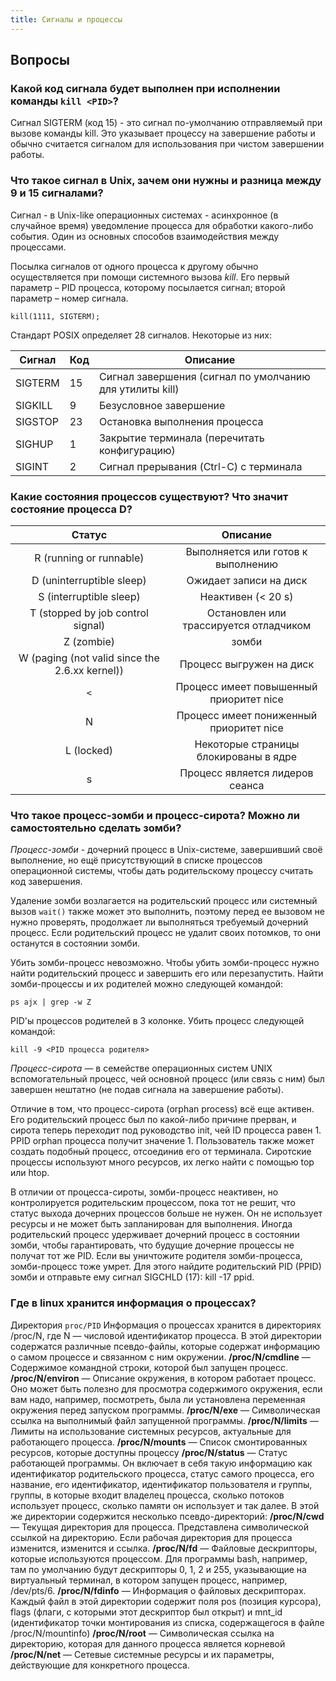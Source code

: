 ```yaml
---
title: Сигналы и процессы
---
```


## Вопросы
### Какой код сигнала будет выполнен при исполнении команды `kill <PID>`?

Сигнал SIGTERM (код 15) - это сигнал по-умолчанию отправляемый при вызове команды kill. Это указывает процессу на завершение работы и обычно считается сигналом для использования при чистом завершении работы.

### Что такое сигнал в Unix, зачем они нужны и разница между 9 и 15 сигналами?

Сигнал - в Unix-like операционных системах - асинхронное (в случайное время) уведомление процесса для обработки какого-либо события. Один из основных способов взаимодействия между процессами.

Посылка сигналов от одного процесса к другому обычно осуществляется при помощи системного вызова _kill_. Его первый параметр – PID процесса, которому посылается сигнал; второй параметр – номер сигнала.

```
kill(1111, SIGTERM);
```

Стандарт POSIX определяет 28 сигналов. Некоторые из них:

| Сигнал  | Код | Описание                                                 |
| ------- | --- | -------------------------------------------------------- |
| SIGTERM | 15  | Сигнал завершения (сигнал по умолчанию для утилиты kill) |
| SIGKILL | 9   | Безусловное завершение                                   |
| SIGSTOP | 23  | Остановка выполнения процесса                            |
| SIGHUP  | 1   | Закрытие терминала (перечитать конфигурацию)             |
| SIGINT  | 2   | Сигнал прерывания (Ctrl-C) с терминала                   |
### Какие состояния процессов существуют? Что значит состояние процесса D?

|                   **Статус**                   |              **Описание**               |
| :--------------------------------------------: | :-------------------------------------: |
|            R (running or runnable)             |   Выполняется или готов к выполнению    |
|           D (uninterruptible sleep)            |         Ожидает записи на диск          |
|            S (interruptible sleep)             |           Неактивен (< 20 s)            |
|       T (stopped by job control signal)        | Остановлен или трассируется отладчиком  |
|                   Z (zombie)                   |                  зомби                  |
| W (paging (not valid since the 2.6.xx kernel)) |        Процесс выгружен на диск         |
|                      `<`                       | Процесс имеет повышенный приоритет nice |
|                       N                        | Процесс имеет пониженный приоритет nice |
|                   L (locked)                   |  Некоторые страницы блокированы в ядре  |
|                       s                        |     Процесс является лидеров сеанса     |

### Что такое процесс-зомби и процесс-сирота? Можно ли самостоятельно сделать зомби?

_Процесс-зомби_ - дочерний процесс в Unix-системе, завершивший своё выполнение, но ещё присутствующий в списке процессов операционной системы, чтобы дать родительскому процессу считать код завершения.

Удаление зомби возлагается на родительский процесс или системный вызов `wait()` также может это выполнить, поэтому перед ее вызовом не нужно проверять, продолжает ли выполняться требуемый дочерний процесс. Если родительский процесс не удалит своих потомков, то они останутся в состоянии зомби.

Убить зомби-процесс невозможно. Чтобы убить зомби-процесс нужно найти родительский процесс и завершить его или перезапустить. Найти зомби-процессы и их родителей можно следующей командой:

```
ps ajx | grep -w Z
```

PID'ы процессов родителей в 3 колонке. Убить процесс следующей командой:

```
kill -9 <PID процесса родителя>
```

_Процесс-сирота_ — в семействе операционных систем UNIX вспомогательный процесс, чей основной процесс (или связь с ним) был завершен нештатно (не подав сигнала на завершение работы).

Отличие в том, что процесс-сирота (orphan process) всё еще активен. Его родительский процесс был по какой-либо причине прерван, и сирота теперь переходит под руководство init, чей ID процесса равен 1. PPID orphan процесса получит значение 1. Пользователь также может создать подобный процесс, отсоединив его от терминала. Сиротские процессы используют много ресурсов, их легко найти с помощью top или htop.

В отличии от процесса-сироты, зомби-процесс неактивен, но контролируется родительским процессом, пока тот не решит, что статус выхода дочерних процессов больше не нужен. Он не использует ресурсы и не может быть запланирован для выполнения. Иногда родительский процесс удерживает дочерний процесс в состоянии зомби, чтобы гарантировать, что будущие дочерние процессы не получат тот же PID. Если вы уничтожите родителя зомби-процесса, зомби-процесс тоже умрет. Для этого найдите родительский PID (PPID) зомби и отправьте ему сигнал SIGCHLD (17): kill -17 ppid.

### Где в linux хранится информация о процессах?

Директория `proc/PID`
Информация о процессах хранится в директориях /proc/N, где N — числовой идентификатор процесса. В этой директории содержатся различные псевдо-файлы, которые содержат информацию о самом процессе и связанном с ним окружении.
**/proc/N/cmdline** — Содержимое командной строки, которой был запущен процесс.
**/proc/N/environ** — Описание окружения, в котором работает процесс. Оно может быть полезно для просмотра содержимого окружения, если вам надо, например, посмотреть, была ли установлена переменная окружения перед запуском программы.
**/proc/N/exe** — Символическая ссылка на выполнимый файл запущенной программы.
**/proc/N/limits** — Лимиты на использование системных ресурсов, актуальные для работающего процесса.
**/proc/N/mounts** — Список смонтированных ресурсов, которые доступны процессу
**/proc/N/status** — Статус работающей программы. Он включает в себя такую информацию как идентификатор родительского процесса, статус самого процесса, его название, его идентификатор, идентификатор пользователя и группы, группы, в которые входит владелец процесса, сколько потоков использует процесс, сколько памяти он использует и так далее.
В этой же директории содержится несколько псевдо-директорий:
**/proc/N/cwd** — Текущая директория для процесса. Представлена символической ссылкой на директорию. Если рабочая директория для процесса изменится, изменится и ссылка.
**/proc/N/fd** — Файловые дескрипторы, которые используются процессом. Для программы bash, например, там по умолчанию будут дескрипторы 0, 1, 2 и 255, указывающие на виртуальный терминал, в котором запущен процесс, например, /dev/pts/6.
**/proc/N/fdinfo** — Информация о файловых дескрипторах. Каждый файл в этой директории содержит поля pos (позиция курсора), flags (флаги, с которыми этот дескриптор был открыт) и mnt_id (идентификатор точки монтирования из списка, содержащегося в файле /proc/N/mountinfo)
**/proc/N/root** — Символическая ссылка на директорию, которая для данного процесса является корневой
**/proc/N/net** — Сетевые системные ресурсы и их параметры, действующие для конкретного процесса.
